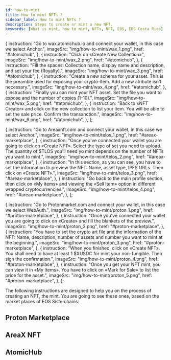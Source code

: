 ```yaml
---
id: how-to-mint
title: How to mint NFTs ?
sidebar_label: How to mint NFTs ?
description: Steps to create or mint a new NFT.
keywords: [What is mint, how to mint, NFTs, NFT, EOS, EOS Costa Rica]
---
```



  {
    instruction:
      "Go to wax.atomichub.io and connect your wallet, in this case we select Anchor.",
    imageSrc: "img/how-to-mint/wax_1.png",
    href: "#atomichub",
  },
  {
    instruction: "Click on «Create New Collection»",
    imageSrc: "img/how-to-mint/wax_2.png",
    href: "#atomichub",
  },
  {
    instruction:
      "Fill the spaces: Collection name, display name and description, and set your fee (Royalty).",
    imageSrc: "img/how-to-mint/wax_3.png",
    href: "#atomichub",
  },
  {
    instruction:
      "Create a new schema for your asset. This is the preamble used for exposing your crypto-item. Add a new atribute isn't necessary.",
    imageSrc: "img/how-to-mint/wax_4.png",
    href: "#atomichub",
  },
  {
    instruction:
      "Finally you can mint your NFT asset. Set the file you want to expose and the number of copies (1-10).",
    imageSrc: "img/how-to-mint/wax_5.png",
    href: "#atomichub",
  },
  {
    instruction:
      "Back to «NFT Creator» and click on the new collection to list your item. You will be able to set the sale price. Confirm the transanction.",
    imageSrc: "img/how-to-mint/wax_6.png",
    href: "#atomichub",
  },
];

  {
    instruction:
      "Go to Areaxnft.com and connect your wallet, in this case we select Anchor.",
    imageSrc: "img/how-to-mint/telos_1.png",
    href: "#areax-marketplace",
  },
  {
    instruction:
      "Once you've connected your wallet you are going to click on «Create NFT». Select the type of set you need to upload. The quantity of $TLOS you'll need yo mint depends on the number of NFTs you want to mint.",
    imageSrc: "img/how-to-mint/telos_2.png",
    href: "#areax-marketplace",
  },
  {
    instruction:
      "In this section, as you can see, you have to set the information to preview the NFT: Name, asset type, IPFS URLs. Then click on «Create NFT».",
    imageSrc: "img/how-to-mint/telos_3.png",
    href: "#areax-marketplace",
  },
  {
    instruction:
      "Go back to the main profile section, then click on «My items» and viewing the «Sell Item» option in different wrapped cryptocurrencies.",
    imageSrc: "img/how-to-mint/telos_4.png",
    href: "#areax-marketplace",
  },
];

  {
    instruction:
      "Go to Protonmarket.com and connect your wallet, in this case we select WebAuth.",
    imageSrc: "img/how-to-mint/proton_1.png",
    href: "#proton-marketplace",
  },
  {
    instruction:
      "Once you've connected your wallet you are going to click on «Create» and fill the blankets of the preview.",
    imageSrc: "img/how-to-mint/proton_2.png",
    href: "#proton-marketplace",
  },
  {
    instruction:
      "You have to set the crypto art file and the information of the NFT: Name, description, number of assets and number you want to mint at the beginning.",
    imageSrc: "img/how-to-mint/proton_3.png",
    href: "#proton-marketplace",
  },
  {
    instruction:
      "When you finished, click on «Create NFT». You shall need to have at least 1 $XUSDC for mint your non-fungible. Then sign the confirmation.",
    imageSrc: "img/how-to-mint/proton_4.png",
    href: "#proton-marketplace",
  },
  {
    instruction:
      "Once you get your NFT mint, you can view it in «My Items». You have to click on «Mark for Sale» to list the price for the asset.",
    imageSrc: "img/how-to-mint/proton_5.png",
    href: "#proton-marketplace",
  },
];

The following instructions are designed to help you on the process of creating an NFT, the mint. You are going to see these ones, based on the market places of EOS Sisterchains:

## Proton Marketplace

<CustomStepper Content={protonStepper} />

## AreaX NFT

<CustomStepper Content={areaxStepper} />

## AtomicHub

<CustomStepper Content={atomicHubStepper} />

